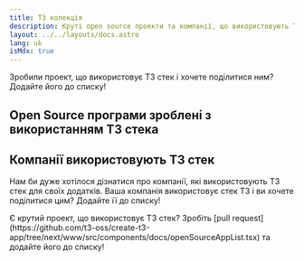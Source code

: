 ```yaml
---
title: T3 колекція
description: Круті open source проекти та компанії, що використовують T3 стек
layout: ../../layouts/docs.astro
lang: uk
isMdx: true
---
```



Зробили проект, що використовує T3 стек і хочете поділитися ним? Додайте його до списку!

## Open Source програми зроблені з використанням T3 стека

<OpenSourceAppList
  descriptionIntl="Опис"
  repoIntl="Посилання"
  linkIntl="Посилання"
/>

## Компанії використовують T3 стек

Нам би дуже хотілося дізнатися про компанії, які використовують T3 стек для своїх додатків. Ваша компанія використовує стек T3 і ви хочете поділитися цим? Додайте її до списку!

<CompanyList companyIntl="Опис" linkIntl="Посилання" />

<Callout type="tip">
  Є крутий проект, що використовує T3 стек? Зробіть [pull
  request](https://github.com/t3-oss/create-t3-app/tree/next/www/src/components/docs/openSourceAppList.tsx)
  та додайте його до списку!
</Callout>
